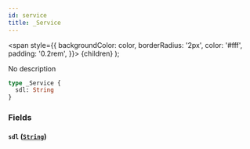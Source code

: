 ```yaml
---
id: service
title: _Service
---
```


<span
style={{
      backgroundColor: color,
      borderRadius: '2px',
      color: '#fff',
      padding: '0.2rem',
    }}>
{children}
</span>
);

No description

```graphql
type _Service {
  sdl: String
}
```

### Fields

#### `sdl` ([`String`](/api-reference/scalars/string.mdx))
